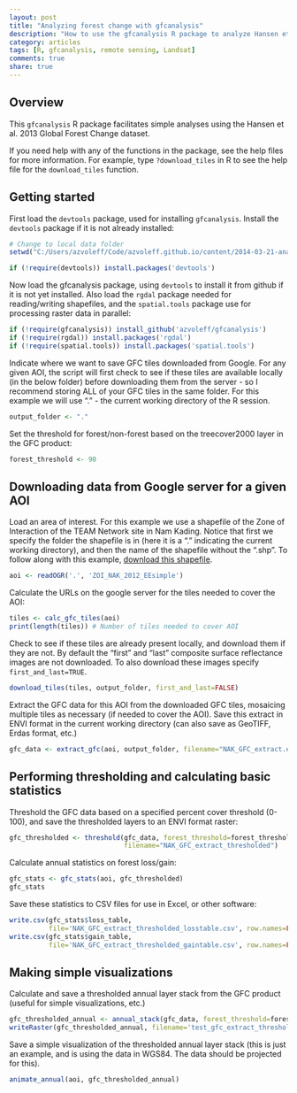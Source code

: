 ```yaml
---
layout: post
title: "Analyzing forest change with gfcanalysis"
description: "How to use the gfcanalysis R package to analyze Hansen et al. 2013 Global Forest Change dataset"
category: articles
tags: [R, gfcanalysis, remote sensing, Landsat]
comments: true
share: true
---
```


## Overview
This `gfcanalysis` R package facilitates simple analyses using the Hansen et 
al.  2013 Global Forest Change dataset. 

If you need help with any of the functions in the package, see the help files 
for more information. For example, type `?download_tiles` in R to see the help 
file for the `download_tiles` function.

## Getting started

First load the `devtools` package, used for installing `gfcanalysis`. Install the 
`devtools` package if it is not already installed:

```r
# Change to local data folder
setwd("C:/Users/azvoleff/Code/azvoleff.github.io/content/2014-03-21-analyzing-forest-change-with-gfcanalysis")
```

```r
if (!require(devtools)) install.packages('devtools')
```

Now load the gfcanalysis package, using `devtools` to install it from github if it 
is not yet installed. Also load the `rgdal` package needed for reading/writing 
shapefiles, and the `spatial.tools` package use for processing raster data in 
parallel:

```r
if (!require(gfcanalysis)) install_github('azvoleff/gfcanalysis')
if (!require(rgdal)) install.packages('rgdal')
if (!require(spatial.tools)) install.packages('spatial.tools')
```

<!---
Start the parallel processing engine - comment out this line, and the 
sfQuickStop() line at the end of this script if you do NOT want `gfcanalysis` 
to use all of the available computing power on your machine (for example if you 
need to use the computer for email, etc. while it is processing GFC data)

```r
sfQuickInit()
```
-->

Indicate where we want to save GFC tiles downloaded from Google. For any given 
AOI, the script will first check to see if these tiles are available locally 
(in the below folder) before downloading them from the server - so I recommend 
storing ALL of your GFC tiles in the same folder. For this example we will use 
"." - the current working directory of the R session.

```r
output_folder <- "."
```

Set the threshold for forest/non-forest based on the treecover2000 layer in 
the GFC product:

```r
forest_threshold <- 90
```

## Downloading data from Google server for a given AOI

Load an area of interest. For this example we use a shapefile of the Zone of 
Interaction of the TEAM Network site in Nam Kading. Notice that first we 
specify the folder the shapefile is in (here it is a "." indicating the current 
working directory), and then the name of the shapefile without the ".shp". To 
follow along with this example, [download this 
shapefile](content\2014-03-21-analyzing-forest-change-with-gfcanalysis\ZOI_NAK_2012_EEsimple.zip).

```r
aoi <- readOGR('.', 'ZOI_NAK_2012_EEsimple')
```

Calculate the URLs on the google server for the tiles needed to cover the AOI:

```r
tiles <- calc_gfc_tiles(aoi)
print(length(tiles)) # Number of tiles needed to cover AOI
```

Check to see if these tiles are already present locally, and download them if 
they are not. By default the "first" and "last" composite surface reflectance 
images are not downloaded. To also download these images specify 
`first_and_last=TRUE`.

```r
download_tiles(tiles, output_folder, first_and_last=FALSE)
```

Extract the GFC data for this AOI from the downloaded GFC tiles, mosaicing 
multiple tiles as necessary (if needed to cover the AOI). Save this extract in 
ENVI format in the current working directory (can also save as GeoTIFF, Erdas 
format, etc.)

```r
gfc_data <- extract_gfc(aoi, output_folder, filename="NAK_GFC_extract.envi")
```


## Performing thresholding and calculating basic statistics

Threshold the GFC data based on a specified percent cover threshold (0-100), 
and save the thresholded layers to an ENVI format raster:
```r
gfc_thresholded <- threshold(gfc_data, forest_threshold=forest_threshold, 
                             filename="NAK_GFC_extract_thresholded")
```

Calculate annual statistics on forest loss/gain:
```r
gfc_stats <- gfc_stats(aoi, gfc_thresholded)
gfc_stats
```

Save these statistics to CSV files for use in Excel, or other software:

```r
write.csv(gfc_stats$loss_table, 
          file='NAK_GFC_extract_thresholded_losstable.csv', row.names=FALSE)
write.csv(gfc_stats$gain_table, 
          file='NAK_GFC_extract_thresholded_gaintable.csv', row.names=FALSE)
```
## Making simple visualizations

Calculate and save a thresholded annual layer stack from the GFC product 
(useful for simple visualizations, etc.)

```r
gfc_thresholded_annual <- annual_stack(gfc_data, forest_threshold=forest_threshold)
writeRaster(gfc_thresholded_annual, filename='test_gfc_extract_thresholded_annual.tif')
```

Save a simple visualization of the thresholded annual layer stack (this is 
just an example, and is using the data in WGS84. The data should be projected 
for this).

```r
animate_annual(aoi, gfc_thresholded_annual)
```

